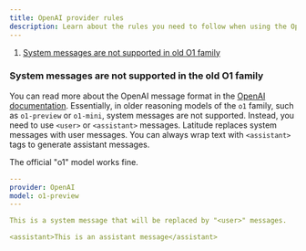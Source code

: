 ```yaml
---
title: OpenAI provider rules
description: Learn about the rules you need to follow when using the OpenAI provider in Latitude.
---
```


1. [System messages are not supported in old O1 family](#system-messages-are-not-supported-in-old-o1-family)

### System messages are not supported in the old O1 family

You can read more about the OpenAI message format in the [OpenAI documentation](https://platform.openai.com/docs/api-reference/chat/create#chat-create-messages). Essentially, in older reasoning models of the `o1` family, such as `o1-preview` or `o1-mini`, system messages are not supported. Instead, you need to use `<user>` or `<assistant>` messages. Latitude replaces system messages with user messages. You can always wrap text with `<assistant>` tags to generate assistant messages.

<Info>The official "o1" model works fine.</Info>

```yaml
---
provider: OpenAI
model: o1-preview
---

This is a system message that will be replaced by "<user>" messages.

<assistant>This is an assistant message</assistant>
```
